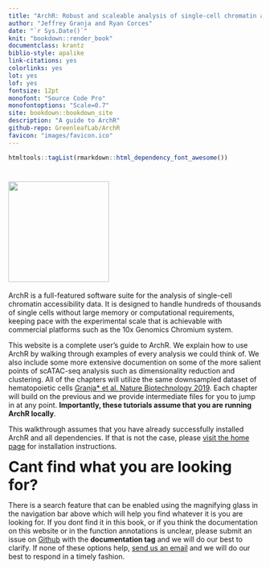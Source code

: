 ```yaml
--- 
title: "ArchR: Robust and scaleable analysis of single-cell chromatin accessibility data."
author: "Jeffrey Granja and Ryan Corces"
date: "`r Sys.Date()`"
knit: "bookdown::render_book"
documentclass: krantz
biblio-style: apalike
link-citations: yes
colorlinks: yes
lot: yes
lof: yes
fontsize: 12pt
monofont: "Source Code Pro"
monofontoptions: "Scale=0.7"
site: bookdown::bookdown_site
description: "A guide to ArchR"
github-repo: GreenleafLab/ArchR
favicon: "images/favicon.ico"
---
```


```r
htmltools::tagList(rmarkdown::html_dependency_font_awesome())
```

# <img src="images/ArchR_Logo_Integrated.png" alt="" width="200"> {-}

ArchR is a full-featured software suite for the analysis of single-cell chromatin accessibility data. It is designed to handle hundreds of thousands of single cells without large memory or computational requirements, keeping pace with the experimental scale that is achievable with commercial platforms such as the 10x Genomics Chromium system.

This website is a complete user's guide to ArchR. We explain how to use ArchR by walking through examples of every analysis we could think of. We also include some more extensive documention on some of the more salient points of scATAC-seq analysis such as dimensionality reduction and clustering. All of the chapters will utilize the same downsampled dataset of hematopoietic cells [Granja* et al. Nature Biotechnology 2019](https://www.ncbi.nlm.nih.gov/pubmed/31792411). Each chapter will build on the previous and we provide intermediate files for you to jump in at any point. __Importantly, these tutorials assume that you are running ArchR locally__.

This walkthrough assumes that you have already successfully installed ArchR and all dependencies. If that is not the case, please [visit the home page](https://www.archrproject.com/index.html) for installation instructions.

<i class="fa fa-search fa-2x"></i><span style="font-size:30px;font-weight:bold"> Cant find what you are looking for?</span>

There is a search feature that can be enabled using the magnifying glass in the navigation bar above which will help you find whatever it is you are looking for. If you dont find it in this book, or if you think the documentation on this website or in the function annotations is unclear, please submit an issue on [Github](https://github.com/GreenleafLab/ArchR/issues) with the __documentation tag__ and we will do our best to clarify. If none of these options help, [send us an email](mailto:archr.devs@gmail.com) and we will do our best to respond in a timely fashion.
